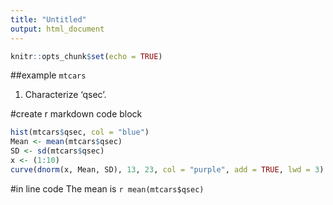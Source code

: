 ```yaml
---
title: "Untitled"
output: html_document
---
```


```r
knitr::opts_chunk$set(echo = TRUE)
```


##example `mtcars`

1. Characterize 'qsec'.

#create r markdown code block
```r
hist(mtcars$qsec, col = "blue")
Mean <- mean(mtcars$qsec)
SD <- sd(mtcars$qsec)
x <- (1:10)
curve(dnorm(x, Mean, SD), 13, 23, col = "purple", add = TRUE, lwd = 3)
```

#in line code
The mean is `r mean(mtcars$qsec)`